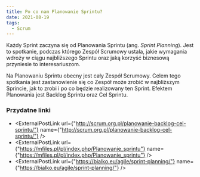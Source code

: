```yaml
---
title: Po co nam Planowanie Sprintu?
date: 2021-08-19
tags:
  - Scrum
---
```



Każdy Sprint zaczyna się od Planowania Sprintu (ang. *Sprint Planning*).
Jest to spotkanie, podczas którego Zespół Scrumowy ustala, jakie wymagania wdroży w ciągu najbliższego Sprintu oraz jaką korzyść biznesową przyniesie to interesariuszom.

Na Planowaniu Sprintu obecny jest cały Zespół Scrumowy.
Celem tego spotkania jest zastanowienie się co Zespół może zrobić w najbliższym Sprincie, jak to zrobi i po co będzie realizowany ten Sprint.
Efektem Planowania jest Backlog Sprintu oraz Cel Sprintu.


### Przydatne linki

- <ExternalPostLink url={"http://scrum.org.pl/planowanie-backlog-cel-sprintu/"} name={"http://scrum.org.pl/planowanie-backlog-cel-sprintu/"} />
- <ExternalPostLink url={"https://mfiles.pl/pl/index.php/Planowanie_sprintu"} name={"https://mfiles.pl/pl/index.php/Planowanie_sprintu"} />
- <ExternalPostLink url={"https://bialko.eu/agile/sprint-planning/"} name={"https://bialko.eu/agile/sprint-planning/"} />
